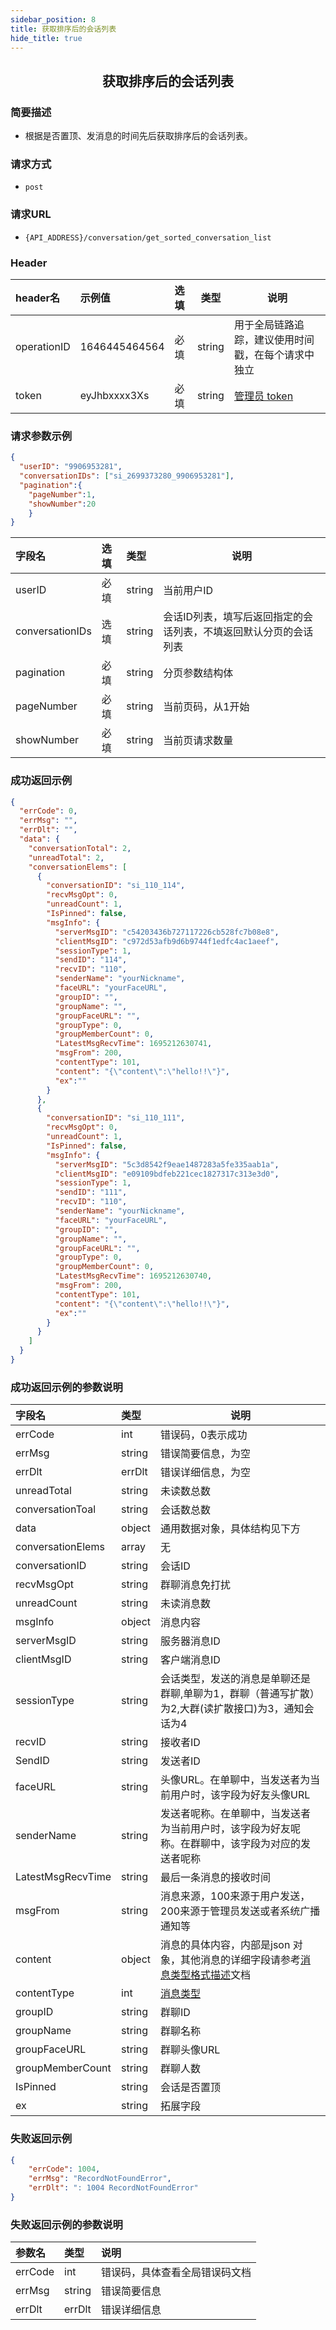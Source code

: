 ```yaml
---
sidebar_position: 8
title: 获取排序后的会话列表
hide_title: true
---
```


<center>

## 获取排序后的会话列表

</center>

### 简要描述

- 根据是否置顶、发消息的时间先后获取排序后的会话列表。
### 请求方式
- `post`
### 请求URL
- `{API_ADDRESS}/conversation/get_sorted_conversation_list`

### Header

|header名|示例值|选填|类型|说明|
|:----    |:-------    |:--- |---|------      |
|operationID|1646445464564|必填|string|用于全局链路追踪，建议使用时间戳，在每个请求中独立|
|token|eyJhbxxxx3Xs|必填|string|[管理员 token](docs/restapi/apis/authenticationManagement/getToken.mdx)|

### 请求参数示例


```json
{
  "userID": "9906953281",
  "conversationIDs": ["si_2699373280_9906953281"],
  "pagination":{
    "pageNumber":1,
    "showNumber":20
    }
}

```
| 字段名             | 选填  | 类型     | 说明     |
|:----------------|:----|:-------|--------|
| userID          | 必填  | string | 当前用户ID |
| conversationIDs | 选填  | string | 会话ID列表，填写后返回指定的会话列表，不填返回默认分页的会话列表 |
| pagination | 必填  | string | 分页参数结构体 |
| pageNumber | 必填  | string | 当前页码，从1开始 |
| showNumber | 必填  | string | 当前页请求数量 |

### 成功返回示例
```json
{
  "errCode": 0,
  "errMsg": "",
  "errDlt": "",
  "data": {
    "conversationTotal": 2,
    "unreadTotal": 2,
    "conversationElems": [
      {
        "conversationID": "si_110_114",
        "recvMsgOpt": 0,
        "unreadCount": 1,
        "IsPinned": false,
        "msgInfo": {
          "serverMsgID": "c54203436b727117226cb528fc7b08e8",
          "clientMsgID": "c972d53afb9d6b9744f1edfc4ac1aeef",
          "sessionType": 1,
          "sendID": "114",
          "recvID": "110",
          "senderName": "yourNickname",
          "faceURL": "yourFaceURL",
          "groupID": "",
          "groupName": "",
          "groupFaceURL": "",
          "groupType": 0,
          "groupMemberCount": 0,
          "LatestMsgRecvTime": 1695212630741,
          "msgFrom": 200,
          "contentType": 101,
          "content": "{\"content\":\"hello!!\"}",
          "ex":""
        }
      },
      {
        "conversationID": "si_110_111",
        "recvMsgOpt": 0,
        "unreadCount": 1,
        "IsPinned": false,
        "msgInfo": {
          "serverMsgID": "5c3d8542f9eae1487283a5fe335aab1a",
          "clientMsgID": "e09109bdfeb221cec1827317c313e3d0",
          "sessionType": 1,
          "sendID": "111",
          "recvID": "110",
          "senderName": "yourNickname",
          "faceURL": "yourFaceURL",
          "groupID": "",
          "groupName": "",
          "groupFaceURL": "",
          "groupType": 0,
          "groupMemberCount": 0,
          "LatestMsgRecvTime": 1695212630740,
          "msgFrom": 200,
          "contentType": 101,
          "content": "{\"content\":\"hello!!\"}",
          "ex":""
        }
      }
    ]
  }
}

```
### 成功返回示例的参数说明


| 字段名               | 类型       | 说明                                                                               |
|:------------------|:---------|----------------------------------------------------------------------------------|
| errCode           | int      | 错误码，0表示成功                                                                        |
| errMsg            | string   | 错误简要信息，为空                                                                    |
| errDlt            | errDlt   | 错误详细信息，为空                                                                    |
| unreadTotal            | string   |未读数总数                                                                    |
| conversationToal            | string   | 会话数总数                                                                  |
| data              | object   | 通用数据对象，具体结构见下方                                                                   |
| conversationElems | 	array	  | 无                                                                                |
| conversationID	   | string   | 	会话ID                                                                            |
| recvMsgOpt	       | string   | 	群聊消息免打扰                                                                         |
| unreadCount	      | string   | 	未读消息数                                                                           |
| msgInfo	          | object   | 	消息内容                                                                            |
| serverMsgID       | 	string	 | 服务器消息ID                                                                          |
| clientMsgID       | 	string	 | 客户端消息ID                                                                          |
| sessionType       | 	string  | 	会话类型，发送的消息是单聊还是群聊,单聊为1，群聊（普通写扩散）为2,大群(读扩散接口)为3，通知会话为4                           |
| recvID	           | string	  | 接收者ID                                                                            |
| SendID	           | string	  | 发送者ID                                                                            |
| faceURL           | 	string  | 	头像URL。在单聊中，当发送者为当前用户时，该字段为好友头像URL                                               |
| senderName        | 	string  | 	发送者呢称。在单聊中，当发送者为当前用户时，该字段为好友呢称。在群聊中，该字段为对应的发送者呢称                                |
| LatestMsgRecvTime | 	string  | 	最后一条消息的接收时间                                                                     |
| msgFrom	          | string	  | 消息来源，100来源于用户发送，200来源于管理员发送或者系统广播通知等                                             |
| content           | object   | 消息的具体内容，内部是json 对象，其他消息的详细字段请参考[消息类型格式描述](docs/restapi/contentDescription.mdx)文档 |
| contentType       | int      | [消息类型](docs/restapi/contentDescription.mdx)                                     |
| groupID	          | string	  | 群聊ID                                                                             |
| groupName	        | string	  | 群聊名称                                                                             |
| groupFaceURL      | 	string  | 	群聊头像URL                                                                         |
| groupMemberCount  | 	string  | 	群聊人数                                                                            |
| IsPinned	         | string   | 	会话是否置顶                                                                          |
|ex | string | 拓展字段|


### 失败返回示例
```json
{
    "errCode": 1004,
    "errMsg": "RecordNotFoundError",
    "errDlt": ": 1004 RecordNotFoundError"
}
```
### 失败返回示例的参数说明


|参数名|类型|说明|
|:----    |:-------    |:--- |
|errCode|int|错误码，具体查看全局错误码文档|
|errMsg|string|错误简要信息|
|errDlt|errDlt|错误详细信息|
